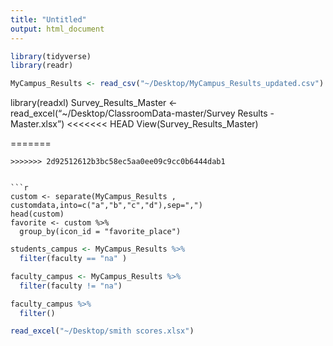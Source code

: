 ```yaml
---
title: "Untitled"
output: html_document
---
```

```r
library(tidyverse)
library(readr)
```

```r
MyCampus_Results <- read_csv("~/Desktop/MyCampus_Results_updated.csv")
```


library(readxl)
Survey_Results_Master <- read_excel("~/Desktop/ClassroomData-master/Survey Results - Master.xlsx")
<<<<<<< HEAD
View(Survey_Results_Master)

=======
```
>>>>>>> 2d92512612b3bc58ec5aa0ee09c9cc0b6444dab1


```r
custom <- separate(MyCampus_Results , customdata,into=c("a","b","c","d"),sep=",")
head(custom)
favorite <- custom %>%
  group_by(icon_id = "favorite_place")
```


```r
students_campus <- MyCampus_Results %>%
  filter(faculty == "na" )

faculty_campus <- MyCampus_Results %>%
  filter(faculty != "na")

faculty_campus %>%
  filter()
```


```r
read_excel("~/Desktop/smith scores.xlsx")
```

